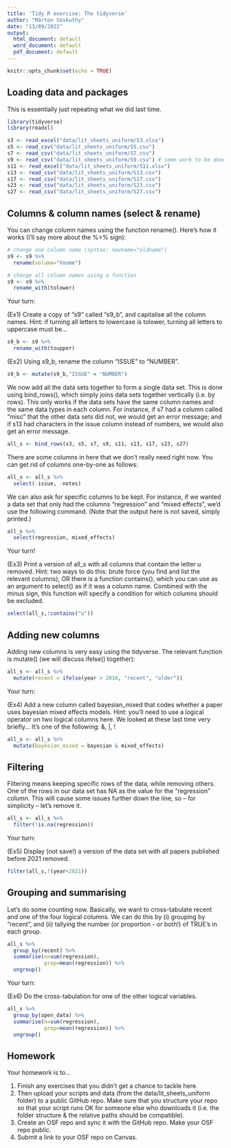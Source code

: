 ```yaml
---
title: 'Tidy R exercise: The tidyverse'
author: "Márton Sóskuthy"
date: "13/09/2022"
output:
  html_document: default
  word_document: default
  pdf_document: default
---
```


```r
knitr::opts_chunk$set(echo = TRUE)
```

## Loading data and packages

This is essentially just repeating what we did last time.

```r
library(tidyverse)
library(readxl)

s3 <- read_excel("data/lit_sheets_uniform/S3.xlsx")
s5 <- read_csv("data/lit_sheets_uniform/S5.csv")
s7 <- read_csv("data/lit_sheets_uniform/S7.csv")
s9 <- read_csv("data/lit_sheets_uniform/S9.csv") # some work to be done here!
s11 <- read_excel("data/lit_sheets_uniform/S11.xlsx")
s13 <- read_csv("data/lit_sheets_uniform/S13.csv")
s17 <- read_csv("data/lit_sheets_uniform/S17.csv")
s23 <- read_csv("data/lit_sheets_uniform/S23.csv")
s27 <- read_csv("data/lit_sheets_uniform/S27.csv")
```

## Columns & column names (select & rename)

You can change column names using the function rename(). Here's how it works (I'll say more about the %>% sign):

```r
# change one column name (syntax: newname="oldname")
s9 <- s9 %>%
  rename(volume="Voume")

# change all column names using a function
s9 <- s9 %>%
  rename_with(tolower)
```

Your turn: 

(Ex1) Create a copy of "s9" called "s9_b", and capitalise all the column names. Hint: if turning all letters to lowercase is tolower, turning all letters to uppercase must be...

```r
s9_b <- s9 %>%
  rename_with(toupper)
```

(Ex2) Using s9_b, rename the column "ISSUE" to "NUMBER".

```r
s9_b <- mutate(s9_b,"ISSUE" = "NUMBER")
```

We now add all the data sets together to form a single data set. This is done using bind_rows(), which simply joins data sets together vertically (i.e. by rows). This only works if the data sets have the same column names and the same data types in each column. For instance, if s7 had a column called "misc" that the other data sets did not, we would get an error message; and if s13 had characters in the issue column instead of numbers, we would also get an error message.

```r
all_s <- bind_rows(s3, s5, s7, s9, s11, s13, s17, s23, s27)
```

There are some columns in here that we don't really need right now. You can get rid of columns one-by-one as follows:

```r
all_s <- all_s %>%
  select(-issue, -notes)
```

We can also ask for specific columns to be kept. For instance, if we wanted a data set that only had the columns "regression" and "mixed effects", we'd use the following command. (Note that the output here is not saved, simply printed.)

```r
all_s %>%
  select(regression, mixed_effects)
```

Your turn!

(Ex3) Print a version of all_s with all columns that contain the letter u removed. Hint: two ways to do this: brute force (you find and list the relevant columns); OR there is a function contains(), which you can use as  an argument to select() as if it was a column name. Combined with the minus sign, this function will specify a condition for which columns should be  excluded.

```r
select(all_s,!contains("u"))
```

## Adding new columns

Adding new columns is very easy using the tidyverse. The relevant function is mutate() (we will discuss ifelse() together):

```r
all_s <- all_s %>%
  mutate(recent = ifelse(year > 2016, "recent", "older"))
```

Your turn:

(Ex4) Add a new column called bayesian_mixed that codes whether a paper uses bayesian mixed effects models. Hint: you'll need to use a logical operator on two logical columns here. We looked at these last time very briefly... It's one of the following: &, |, !

```r
all_s <- all_s %>%
  mutate(bayesian_mixed = bayesian & mixed_effects)
```

## Filtering

Filtering means keeping specific rows of the data, while removing others. One of the rows in our data set has NA as the value for the "regression" column. This will cause some issues further down the line, so -- for simplicity -- let's remove it.

```r
all_s <- all_s %>%
  filter(!is.na(regression))
```

Your turn:

(Ex5) Display (not save!) a version of the data set with all papers published before 2021 removed.

```r
filter(all_s,!(year<2021))
```

## Grouping and summarising

Let's do some counting now. Basically, we want to cross-tabulate recent and one of the four logical columns. We can do this by (i) grouping by "recent", and (ii) tallying the number (or proportion - or both!) of TRUE's in each group.

```r
all_s %>%
  group_by(recent) %>%
  summarise(n=sum(regression),
            prop=mean(regression)) %>%
  ungroup()
```

Your turn:

(Ex6) Do the cross-tabulation for one of the other logical variables.

```r
all_s %>%
  group_by(open_data) %>%
  summarise(n=sum(regression),
            prop=mean(regression)) %>%
  ungroup()
```

## Homework

Your homework is to...

(1) Finish any exercises that you didn't get a chance to tackle here.
(2) Then upload your scripts and data (from the data/lit_sheets_uniform folder) to a public GitHub repo. Make sure that you structure your repo so that your script runs OK for someone else who downloads it (i.e. the folder structure & the relative paths should be compatible).
(3) Create an OSF repo and sync it with the GitHub repo. Make your OSF repo public.
(4) Submit a link to your OSF repo on Canvas.